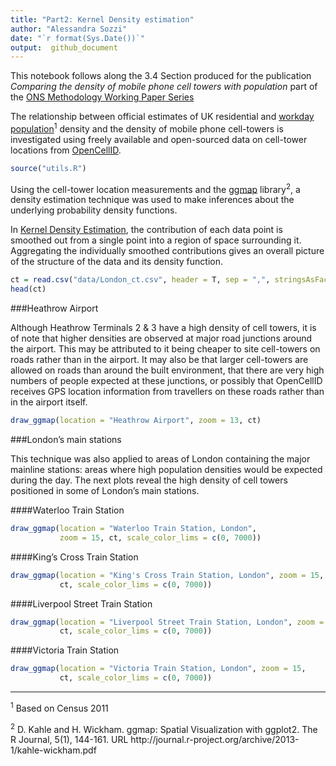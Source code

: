 ```yaml
---
title: "Part2: Kernel Density estimation"
author: "Alessandra Sozzi"  
date: "`r format(Sys.Date())`"
output:  github_document
---
```


This notebook follows along the 3.4 Section produced for the publication *Comparing the density of mobile phone cell towers with population* part of the [ONS Methodology Working Paper Series]()

The relationship between official estimates of UK residential and [workday population](https://www.ons.gov.uk/peoplepopulationandcommunity/populationandmigration/populationestimates/articles/theworkdaypopulationofenglandandwales/2013-10-31#data)<sup>1</sup> density and the density of mobile phone cell-towers is investigated using freely available and open-sourced data on cell-tower locations from [OpenCellID](https://opencellid.org/).

```r
source("utils.R")
```

Using the cell-tower location measurements and the [ggmap](https://cran.r-project.org/web/packages/ggmap/ggmap.pdf) library<sup>2</sup>, a density estimation technique was used to make inferences about the underlying probability density functions. 

In [Kernel Density Estimation](https://en.wikipedia.org/wiki/Kernel_density_estimation), the contribution of each data point is smoothed out from a single point into a region of space surrounding it. Aggregating the individually smoothed contributions gives an overall picture of the structure of the data and its density function. 

```r
ct = read.csv("data/London_ct.csv", header = T, sep = ",", stringsAsFactors = F)
head(ct)
```


###Heathrow Airport

Although Heathrow Terminals 2 & 3 have a high density of cell towers, it is of note that higher densities are observed at major road junctions around the airport. This may be attributed to it being cheaper to site cell-towers on roads rather than in the airport. It may also be that larger cell-towers are allowed on roads than around the built environment, that there are very high numbers of people expected at these junctions, or possibly that OpenCellID receives GPS location information from travellers on these roads rather than in the airport itself. 

```r
draw_ggmap(location = "Heathrow Airport", zoom = 13, ct)
```

###London’s main stations

This technique was also applied to areas of London containing the major mainline stations: areas where high population densities would be expected during the day. 
The next plots reveal the high density of cell towers positioned in some of London’s main stations.

####Waterloo Train Station
```r
draw_ggmap(location = "Waterloo Train Station, London", 
           zoom = 15, ct, scale_color_lims = c(0, 7000))
```

####King's Cross Train Station
```r
draw_ggmap(location = "King's Cross Train Station, London", zoom = 15, 
           ct, scale_color_lims = c(0, 7000))
```

####Liverpool Street Train Station
```r
draw_ggmap(location = "Liverpool Street Train Station, London", zoom = 15, 
           ct, scale_color_lims = c(0, 7000))
```

####Victoria Train Station
```r
draw_ggmap(location = "Victoria Train Station, London", zoom = 15, 
           ct, scale_color_lims = c(0, 7000))
```

---

<sup>1</sup> Based on Census 2011

<sup>2</sup> D. Kahle and H. Wickham. ggmap: Spatial Visualization with ggplot2. The R Journal,
  5(1), 144-161. URL http://journal.r-project.org/archive/2013-1/kahle-wickham.pdf
